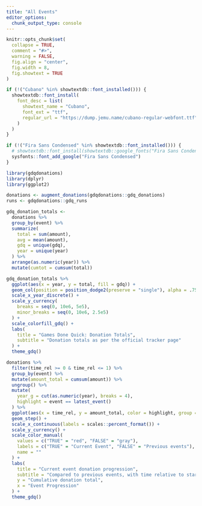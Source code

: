 ```yaml
---
title: "All Events"
editor_options: 
  chunk_output_type: console
---
```


```r
knitr::opts_chunk$set(
  collapse = TRUE,
  comment = "#>",
  warning = FALSE,
  fig.align = "center",
  fig.width = 8,
  fig.showtext = TRUE
)

if (!("Cubano" %in% showtextdb::font_installed())) {
  showtextdb::font_install(
    font_desc = list(
      showtext_name = "Cubano",
      font_ext = "ttf",
      regular_url = "https://dump.jemu.name/cubano-regular-webfont.ttf"
    )
  )
}

if (!("Fira Sans Condensed" %in% showtextdb::font_installed())) {
  # showtextdb::font_install(showtextdb::google_fonts("Fira Sans Condensed"))
  sysfonts::font_add_google("Fira Sans Condensed")
}
```

```r
library(gdqdonations)
library(dplyr)
library(ggplot2)

donations <- augment_donations(gdqdonations::gdq_donations)
runs <- gdqdonations::gdq_runs
```

```r
gdq_donation_totals <-
  donations %>%
  group_by(event) %>%
  summarize(
    total = sum(amount),
    avg = mean(amount),
    gdq = unique(gdq),
    year = unique(year)
  ) %>%
  arrange(as.numeric(year)) %>%
  mutate(cumtot = cumsum(total))
```

```r
gdq_donation_totals %>%
  ggplot(aes(x = year, y = total, fill = gdq)) +
  geom_col(position = position_dodge2(preserve = "single"), alpha = .75) +
  scale_x_year_discrete() +
  scale_y_currency(
    breaks = seq(0, 10e6, 5e5),
    minor_breaks = seq(0, 10e6, 2.5e5)
  ) +
  scale_colorfill_gdq() +
  labs(
    title = "Games Done Quick: Donation Totals",
    subtitle = "Donation totals as per the official tracker page"
  ) +
  theme_gdq()
```


```r
donations %>%
  filter(time_rel >= 0 & time_rel <= 1) %>%
  group_by(event) %>%
  mutate(amount_total = cumsum(amount)) %>%
  ungroup() %>%
  mutate(
    year_g = cut(as.numeric(year), breaks = 4),
    highlight = event == latest_event()
  ) %>% 
  ggplot(aes(x = time_rel, y = amount_total, color = highlight, group = event)) +
  geom_step() +
  scale_x_continuous(labels = scales::percent_format()) +
  scale_y_currency() +
  scale_color_manual(
    values = c("TRUE" = "red", "FALSE" = "gray"), 
    labels = c("TRUE" = "Current Event", "FALSE" = "Previous events"),
    name = ""
  ) +
  labs(
    title = "Current event donation progression",
    subtitle = "Compared to previous events, with time relative to start/end of event",
    y = "Cumulative donation total",
    x = "Event Progression"
  ) +
  theme_gdq()
```

